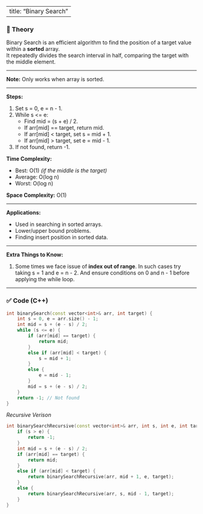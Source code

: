 
---
title: "Binary Search"
---

### 📖 Theory

Binary Search is an efficient algorithm to find the position of a target value within a **sorted** array.  
It repeatedly divides the search interval in half, comparing the target with the middle element.

---

**Note:** Only works when array is sorted.

---

**Steps:**

1. Set s = 0, e = n - 1.
2. While s <= e:
   - Find mid = (s + e) / 2.
   - If arr[mid] == target, return mid.
   - If arr[mid] < target, set s = mid + 1.
   - If arr[mid] > target, set e = mid - 1.
3. If not found, return -1.

**Time Complexity:**

- Best: O(1) _(if the middle is the target)_
- Average: O(log n)
- Worst: O(log n)

**Space Complexity:** O(1)

---

**Applications:**

- Used in searching in sorted arrays.
- Lower/upper bound problems.
- Finding insert position in sorted data.

---

**Extra Things to Know:**

1. Some times we face issue of **index out of range**. In such cases try taking s = 1 and e = n - 2. And ensure conditions on 0 and n - 1 before applying the while loop.

---

### ✅ Code (C++)

```cpp
int binarySearch(const vector<int>& arr, int target) {
    int s = 0, e = arr.size() - 1;
    int mid = s + (e - s) / 2;
    while (s <= e) {
        if (arr[mid] == target) {
            return mid;
        }
        else if (arr[mid] < target) {
            s = mid + 1;
        }
        else {
            e = mid - 1;
        }
        mid = s + (e - s) / 2;
    }
    return -1; // Not found
}
```

*Recursive Verison*

```cpp
int binarySearchRecursive(const vector<int>& arr, int s, int e, int target) {
    if (s > e) {
        return -1;
    }
    int mid = s + (e - s) / 2;
    if (arr[mid] == target) {
        return mid;
    }
    else if (arr[mid] < target) {
        return binarySearchRecursive(arr, mid + 1, e, target);
    }
    else {
        return binarySearchRecursive(arr, s, mid - 1, target);
    }
}
```
